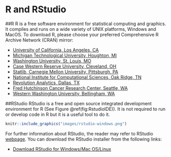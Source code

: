 # R and RStudio {#RnRstudio}

##R
R is a free software environment for statistical computing and graphics. It compiles and runs on a wide variety of UNIX platforms, Windows and MacOS. To download R, please choose your preferred Comprehensive R Archive Network (CRAN) mirror:

- [University of California, Los Angeles, CA](http://cran.stat.ucla.edu/)
- [Michigan Technological University, Houghton, MI](http://cran.mtu.edu/)
- [Washington University, St. Louis, MO](http://cran.wustl.edu/)
- [Case Western Reserve University, Cleveland, OH](http://cran.case.edu/)
- [Statlib, Carnegie Mellon University, Pittsburgh, PA](http://lib.stat.cmu.edu/R/CRAN/)
- [National Institute for Computational Sciences, Oak Ridge, TN](http://mirrors.nics.utk.edu/cran/)
- [Revolution Analytics, Dallas, TX](http://cran.revolutionanalytics.com)
- [Fred Hutchinson Cancer Research Center, Seattle, WA](http://cran.fhcrc.org/)
- [Western Washington University, Bellingham, WA](http://cran.cs.wwu.edu/)

##RStudio
RStudio is a free and open source integrated development environment for R (See Figure \@ref(fig:RstudioIDE)). It is not required to run or develop code in R but it is a useful tool to do it. 

```r
knitr::include_graphics("images/rstudio-windows.png")
```

For further information about RStudio, the reader may refer to RStudio [webpage](http://www.rstudio.com/). You can download the RStudio installer from the following links:

- [Download RStudio for Windows/Mac OS/Linux](https://www.rstudio.com/products/rstudio/download/)
